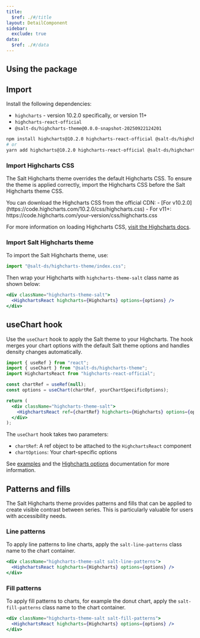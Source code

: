 ```yaml
---
title:
  $ref: ./#/title
layout: DetailComponent
sidebar:
  exclude: true
data:
  $ref: ./#/data
---
```


## Using the package

## Import

Install the following dependencies:

- `highcharts` - version 10.2.0 specifically, or version 11+
- `highcharts-react-official`
- `@salt-ds/highcharts-theme@0.0.0-snapshot-20250922124201`

```bash
npm install highcharts@10.2.0 highcharts-react-official @salt-ds/highcharts-theme@0.0.0-snapshot-20250922124201
# or
yarn add highcharts@10.2.0 highcharts-react-official @salt-ds/highcharts-theme@0.0.0-snapshot-20250922124201
```

### Import Highcharts CSS

The Salt Highcharts theme overrides the default Highcharts CSS. To ensure the theme is applied correctly, import the Highcharts CSS before the Salt Highcharts theme CSS.

<Callout title="Note">
  You can download the Highcharts CSS from the official CDN:
  - [For v10.2.0](https://code.highcharts.com/10.2.0/css/highcharts.css)
  - For v11+: https://code.highcharts.com/your-version/css/highcharts.css

For more information on loading Highcharts CSS, [visit the Highcharts docs](https://www.highcharts.com/docs/chart-design-and-style/style-by-css).

</Callout>

### Import Salt Highcharts theme

To import the Salt Highcharts theme, use:

```js
import "@salt-ds/highcharts-theme/index.css";
```

Then wrap your Highcharts with `highcharts-theme-salt` class name as shown below:

```jsx
<div className="highcharts-theme-salt">
  <HighchartsReact highcharts={Highcharts} options={options} />
</div>
```

## useChart hook

Use the `useChart` hook to apply the Salt theme to your Highcharts. The hook merges your chart options with the default Salt theme options and handles density changes automatically.

```jsx
import { useRef } from "react";
import { useChart } from "@salt-ds/highcharts-theme";
import HighchartsReact from "highcharts-react-official";

const chartRef = useRef(null);
const options = useChart(chartRef, yourChartSpecificOptions);

return (
  <div className="highcharts-theme-salt">
    <HighchartsReact ref={chartRef} highcharts={Highcharts} options={options} />
  </div>
);
```

The `useChart` hook takes two parameters:

- `chartRef`: A ref object to be attached to the `HighchartsReact` component
- `chartOptions`: Your chart-specific options

See [examples](./examples) and the [Highcharts options](https://www.highcharts.com/docs/getting-started/how-to-set-options) documentation for more information.

## Patterns and fills

The Salt Highcharts theme provides patterns and fills that can be applied to create visible contrast between series. This is particularly valuable for users with accessibility needs.

### Line patterns

To apply line patterns to line charts, apply the `salt-line-patterns` class name to the chart container.

```jsx
<div className="highcharts-theme-salt salt-line-patterns">
  <HighchartsReact highcharts={Highcharts} options={options} />
</div>
```

### Fill patterns

To apply fill patterns to charts, for example the donut chart, apply the `salt-fill-patterns` class name to the chart container.

```jsx
<div className="highcharts-theme-salt salt-fill-patterns">
  <HighchartsReact highcharts={Highcharts} options={options} />
</div>
```
